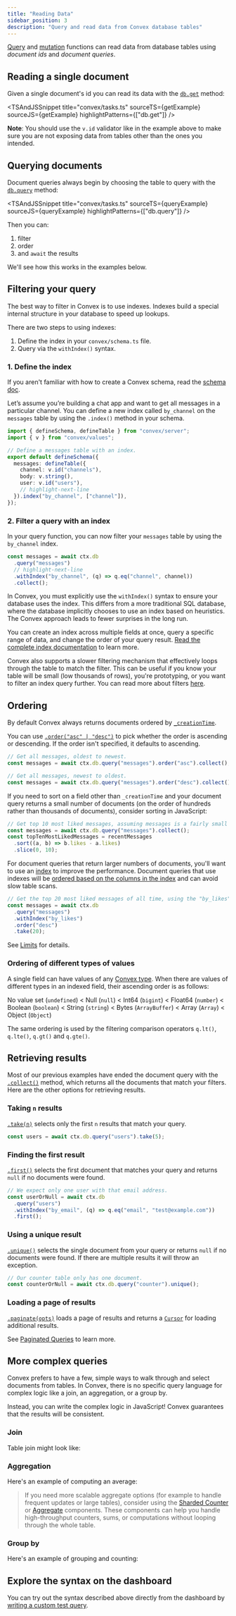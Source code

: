 ```yaml
---
title: "Reading Data"
sidebar_position: 3
description: "Query and read data from Convex database tables"
---
```



[Query](/functions/query-functions.mdx) and
[mutation](/functions/mutation-functions.mdx) functions can read data from
database tables using _document ids_ and _document queries_.

## Reading a single document

Given a single document's id you can read its data with the
[`db.get`](/api/interfaces/server.GenericDatabaseReader#get) method:

<TSAndJSSnippet
  title="convex/tasks.ts"
  sourceTS={getExample}
  sourceJS={getExample}
  highlightPatterns={["db.get"]}
/>

**Note**: You should use the `v.id` validator like in the example above to make
sure you are not exposing data from tables other than the ones you intended.

## Querying documents

Document queries always begin by choosing the table to query with the
[`db.query`](/api/interfaces/server.GenericDatabaseReader#query) method:

<TSAndJSSnippet
  title="convex/tasks.ts"
  sourceTS={queryExample}
  sourceJS={queryExample}
  highlightPatterns={["db.query"]}
/>

Then you can:

1. filter
2. order
3. and `await` the results

We'll see how this works in the examples below.

## Filtering your query

The best way to filter in Convex is to use indexes. Indexes build a special
internal structure in your database to speed up lookups.

There are two steps to using indexes:

1. Define the index in your `convex/schema.ts` file.
2. Query via the `withIndex()` syntax.

### 1. Define the index

If you aren't familiar with how to create a Convex schema, read the
[schema doc](/database/schemas.mdx).

Let’s assume you’re building a chat app and want to get all messages in a
particular channel. You can define a new index called `by_channel` on the
`messages` table by using the `.index()` method in your schema.

```ts noDialect title="convex/schema.ts"
import { defineSchema, defineTable } from "convex/server";
import { v } from "convex/values";

// Define a messages table with an index.
export default defineSchema({
  messages: defineTable({
    channel: v.id("channels"),
    body: v.string(),
    user: v.id("users"),
    // highlight-next-line
  }).index("by_channel", ["channel"]),
});
```

### 2. Filter a query with an index

In your query function, you can now filter your `messages` table by using the
`by_channel` index.

```ts
const messages = await ctx.db
  .query("messages")
  // highlight-next-line
  .withIndex("by_channel", (q) => q.eq("channel", channel))
  .collect();
```

In Convex, you must explicitly use the `withIndex()` syntax to ensure your
database uses the index. This differs from a more traditional SQL database,
where the database implicitly chooses to use an index based on heuristics. The
Convex approach leads to fewer surprises in the long run.

You can create an index across multiple fields at once, query a specific range
of data, and change the order of your query result.
[Read the complete index documentation](/database/reading-data/indexes/indexes.md)
to learn more.

Convex also supports a slower filtering mechanism that effectively loops through
the table to match the filter. This can be useful if you know your table will be
small (low thousands of rows), you're prototyping, or you want to filter an
index query further. You can read more about filters
[here](/database/reading-data/filters.mdx).

## Ordering

By default Convex always returns documents ordered by
[`_creationTime`](/database/types.md#system-fields).

You can use [`.order("asc" | "desc")`](/api/interfaces/server.Query#order) to
pick whether the order is ascending or descending. If the order isn't specified,
it defaults to ascending.

```ts
// Get all messages, oldest to newest.
const messages = await ctx.db.query("messages").order("asc").collect();
```

```ts
// Get all messages, newest to oldest.
const messages = await ctx.db.query("messages").order("desc").collect();
```

If you need to sort on a field other than `_creationTime` and your document
query returns a small number of documents (on the order of hundreds rather than
thousands of documents), consider sorting in JavaScript:

```ts
// Get top 10 most liked messages, assuming messages is a fairly small table:
const messages = await ctx.db.query("messages").collect();
const topTenMostLikedMessages = recentMessages
  .sort((a, b) => b.likes - a.likes)
  .slice(0, 10);
```

For document queries that return larger numbers of documents, you'll want to use
an [index](/database/reading-data/indexes/indexes.md) to improve the
performance. Document queries that use indexes will be
[ordered based on the columns in the index](/database/reading-data/indexes/indexes.md#sorting-with-indexes)
and can avoid slow table scans.

```ts
// Get the top 20 most liked messages of all time, using the "by_likes" index.
const messages = await ctx.db
  .query("messages")
  .withIndex("by_likes")
  .order("desc")
  .take(20);
```

See [Limits](/database/reading-data/indexes/indexes.md#limits) for details.

### Ordering of different types of values

A single field can have values of any [Convex type](/database/types.md). When
there are values of different types in an indexed field, their ascending order
is as follows:

No value set&nbsp;(`undefined`) < Null&nbsp;(`null`) < Int64&nbsp;(`bigint`) <
Float64 (`number`) < Boolean&nbsp;(`boolean`) < String&nbsp;(`string`) <
Bytes&nbsp;(`ArrayBuffer`) < Array&nbsp;(`Array`) < Object&nbsp;(`Object`)

The same ordering is used by the filtering comparison operators `q.lt()`,
`q.lte()`, `q.gt()` and `q.gte()`.

## Retrieving results

Most of our previous examples have ended the document query with the
[`.collect()`](/api/interfaces/server.Query#collect) method, which returns all
the documents that match your filters. Here are the other options for retrieving
results.

### Taking `n` results

[`.take(n)`](/api/interfaces/server.Query#take) selects only the first `n`
results that match your query.

```ts
const users = await ctx.db.query("users").take(5);
```

### Finding the first result

[`.first()`](/api/interfaces/server.Query#first) selects the first document that
matches your query and returns `null` if no documents were found.

```ts
// We expect only one user with that email address.
const userOrNull = await ctx.db
  .query("users")
  .withIndex("by_email", (q) => q.eq("email", "test@example.com"))
  .first();
```

### Using a unique result

[`.unique()`](/api/interfaces/server.Query#unique) selects the single document
from your query or returns `null` if no documents were found. If there are
multiple results it will throw an exception.

```ts
// Our counter table only has one document.
const counterOrNull = await ctx.db.query("counter").unique();
```

### Loading a page of results

[`.paginate(opts)`](/api/interfaces/server.OrderedQuery#paginate) loads a page
of results and returns a [`Cursor`](/api/modules/server#cursor) for loading
additional results.

See [Paginated Queries](/database/pagination.mdx) to learn more.

## More complex queries

Convex prefers to have a few, simple ways to walk through and select documents
from tables. In Convex, there is no specific query language for complex logic
like a join, an aggregation, or a group by.

Instead, you can write the complex logic in JavaScript! Convex guarantees that
the results will be consistent.

### Join

Table join might look like:

<TSAndJSSnippet
  title="convex/events.ts"
  sourceTS={joinExample}
  sourceJS={joinExample}
/>

### Aggregation

Here's an example of computing an average:

<TSAndJSSnippet
  title="convex/purchases.ts"
  sourceTS={averageExample}
  sourceJS={averageExample}
/>

> If you need more scalable aggregate options (for example to handle frequent
> updates or large tables), consider using the
> [Sharded Counter](https://www.convex.dev/components/sharded-counter) or
> [Aggregate](https://www.convex.dev/components/aggregate) components. These
> components can help you handle high-throughput counters, sums, or computations
> without looping through the whole table.

### Group by

Here's an example of grouping and counting:

<TSAndJSSnippet
  title="convex/purchases.ts"
  sourceTS={groupByExampleTS}
  sourceJS={groupByExampleJS}
/>

## Explore the syntax on the dashboard

You can try out the syntax described above directly from the dashboard by
[writing a custom test query](/dashboard/deployments/data.md#writing-custom-queries).
